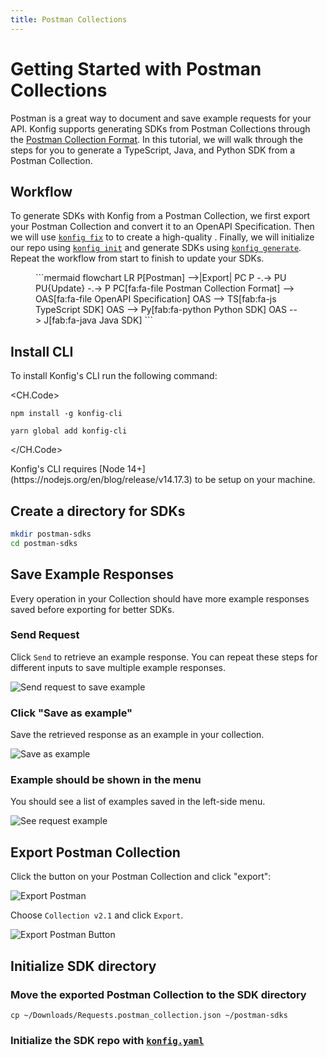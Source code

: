 ```yaml
---
title: Postman Collections
---
```



# Getting Started with Postman Collections

Postman is a great way to document and save example requests for your API.
Konfig supports generating SDKs from Postman Collections through the [Postman
Collection
Format](https://learning.postman.com/collection-format/getting-started/overview/#:~:text=The%20Collection%20Format%20is%20open,environments%20without%20any%20information%20loss.).
In this tutorial, we will walk through the steps for you to generate a
TypeScript, Java, and Python SDK from a Postman Collection.

## Workflow

To generate SDKs with Konfig from a Postman Collection, we first export your
Postman Collection and convert it to an OpenAPI Specification. Then we will use
[`konfig fix`](https://www.npmjs.com/package/konfig-cli#konfig-fix) to to create
a high-quality <Tooltip tip="OpenAPI Specification" text="OAS"/>. Finally, we
will initialize our repo using [`konfig
init`](https://www.npmjs.com/package/konfig-cli#konfig-init) and generate SDKs
using [`konfig
generate`](https://www.npmjs.com/package/konfig-cli#konfig-generate). Repeat the
workflow from start to finish to update your SDKs.

<Figure caption="Workflow for generating SDKs from Postman Collections with Konfig">
```mermaid
flowchart LR
    P[Postman] -->|Export| PC
    P -.-> PU
    PU{Update} -.-> P
    PC[fa:fa-file Postman Collection Format] --> OAS[fa:fa-file OpenAPI Specification]
    OAS --> TS[fab:fa-js TypeScript SDK]
    OAS --> Py[fab:fa-python Python SDK]
    OAS --> J[fab:fa-java Java SDK]
```
</Figure>


## Install CLI

To install Konfig's CLI run the following command:

<CH.Code>
```shell npm
npm install -g konfig-cli
```
```shell yarn
yarn global add konfig-cli
```
</CH.Code>

<Admonition type="info" title="System Requirement">
  Konfig's CLI requires [Node 14+](https://nodejs.org/en/blog/release/v14.17.3)
  to be setup on your machine.
</Admonition>

## Create a directory for SDKs

```bash shell
mkdir postman-sdks
cd postman-sdks
```

## Save Example Responses

Every operation in your Collection should have more example responses saved
before exporting for better SDKs.

### Send Request

Click `Send` to retrieve an example response. You can repeat these steps for
different inputs to save multiple example responses.

![Send request to save example](/img/save-example-send-request-2.png)

### Click "Save as example"

Save the retrieved response as an example in your collection.

![Save as example](/img/save-example-save-as-example-2.png)

### Example should be shown in the menu

You should see a list of examples saved in the left-side menu.

![See request example](/img/save-example-see-example-2.png)

## Export Postman Collection

Click the <DotsButton/> button on your Postman Collection and click "export":

![Export Postman](/img/save-example-menu-export-2.png)

Choose `Collection v2.1` and click `Export`.

![Export Postman Button](/img/save-example-export-2.png)

## Initialize SDK directory

### Move the exported Postman Collection to the SDK directory

```shell
cp ~/Downloads/Requests.postman_collection.json ~/postman-sdks
```

### Initialize the SDK repo with [`konfig.yaml`](/docs/konfig-yaml)




